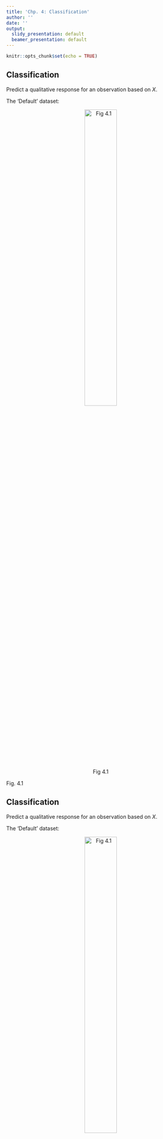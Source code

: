 ```yaml
---
title: 'Chp. 4: Classification'
author: ''
date: ''
output:
  slidy_presentation: default
  beamer_presentation: default
---
```


```r
knitr::opts_chunk$set(echo = TRUE)
```

## Classification  
Predict a qualitative response for an observation based on $X$.

The 'Default' dataset:
<center>
![Fig 4.1](Images_for_slides/All_Figures/Chapter4/4_1b.png){ width=45% } 
</center>
Fig. 4.1

## Classification  
Predict a qualitative response for an observation based on $X$.

The 'Default' dataset:
<center>
![Fig 4.1](Images_for_slides/All_Figures/Chapter4/4_1a.png){ width=45% } 
</center>
Fig. 4.1

## Classification
- The test error rate is minimized on average by a simple classifier (the Bayes classifier) that *assigns each observation to the most likely class, given its predictor values.*  

- With 2 classes, Bayes decision boundary corresponds to predicting class one if $Pr(Y=1 | X=x_0) > 0.5$ and class two otherwise.

<center>
![Fig 2.13](Images_for_slides/All_Figures/Chapter2/2_13.png){ width=50% }
</center>
ISL Fig. 2.13; Purple dashed line: Bayes decision boundary

<!-- ## Model Accuracy in Classification -->

<!-- - Test error is given by $$\text{Avg}(I(y_0 \ne \hat y_0)) $$ where $I(y_0 \ne \hat y_0) = 1$ if $y_0 \ne \hat y_0$ but 0 otherwise. -->

## Classification 
In reality, we never know the conditional probability of $Y$ given $X$! The Bayes Classifier boundary is therefore an unattainable 'gold standard'. But, we can estimate it using various methods (logistic regression, KNN classification, LDA, QDA).

## Linear regression?  
What if we choose 

\[\begin{equation*}
  Y =
    \begin{cases}
      0 & \text{if Default = No}\\
      1 & \text{if Default = Yes}\\
    \end{cases}       
\end{equation*}\]

fit a linear regression model, and predict 'Yes' if $\hat{Y} > 0.5$ and 'No' otherwise.  

## Why not linear regression?  
- No natural ordering of response variables with >2 classes.  
- Estimates fall outside [0,1]. 
<center>
![Fig 4.2a](Images_for_slides/All_Figures/Chapter4/4_2a.png){ width=60% } 
</center>

## Logistic regression
- Instead of trying to predict $Y$, let’s try to predict $Pr(Y = 1|X)$, or $p(X)$ for short.

- Then, predict default = Yes if $p(X) > 0.5$.    

- This threshold can be changed if we want to be more conservative 

## Logistic regression
- With logistic regression, we consider the *log-odds* or *logit* transformation of the response, and model the log odds as a linear combination of the predictor variables:
\[\log\left(\dfrac{p(X)}{1-p(X)}\right) = \beta_0 + \beta_1X\] 

## Logistic regression  
- Consider the odds, written as: $\dfrac{p(X)}{1-p(X)}$ 
- e.g. if 1 in 5 people default, the probability of defaulting is 0.2. 
- The odds of defaulting will be 1:4, since $p(X) = 0.2$ and $\dfrac{0.2}{1-0.2} = 1/4$

<!-- ## Logistic regression -->
<!-- - With logistic regression, we consider the *log-odds* or *logit* transformation of the response, and model the log odds as a linear combination of the predictor variables: -->
<!-- $$\log\left(\dfrac{p(X)}{1-p(X)}\right) = \beta_0 + \beta_1X$$  -->

## Logistic regression  
By using the logit transformation, our function $p(X)$ takes on an S-shape:
<center>
![Fig 4.2](Images_for_slides/All_Figures/Chapter4/4_2.png){ width=100% } 
</center>
Fig. 4.2

## Why this results in an *S*-shaped curve?
Start with the model that we fit for logistic regression:

\[\log\left(\dfrac{p(X)}{1-p(X)}\right) = \beta_0 + \beta_1X\]

## Why this results in an *S*-shaped curve?
Start with the model that we fit for logistic regression:

\[\log\left(\dfrac{p(X)}{1-p(X)}\right) = \beta_0 + \beta_1X\]

Exponentiate and take multiplicative inverse of both sides:

\[\dfrac{1-p(X)}{p(X)} = \dfrac{1}{e^{\beta_0+\beta_1X}}\]

## Why this results in an *S*-shaped curve?
Start with the model that we fit for logistic regression:

\[\log\left(\dfrac{p(X)}{1-p(X)}\right) = \beta_0 + \beta_1X\]

Exponentiate and take multiplicative inverse of both sides:

\[\dfrac{1-p(X)}{p(X)} = \dfrac{1}{e^{\beta_0+\beta_1X}}\]

Partial out fraction and add 1 to each side:

\[\dfrac{1}{p(X)} = 1 + \dfrac{1}{e^{\beta_0+\beta_1X}}\]


## Why this results in an *S*-shaped curve?
Partial out fraction and add 1 to each side:

\[\dfrac{1}{p(X)} = 1 + \dfrac{1}{e^{\beta_0+\beta_1X}}\]

## Why this results in an *S*-shaped curve?
Partial out fraction and add 1 to each side:

\[\dfrac{1}{p(X)} = 1 + \dfrac{1}{e^{\beta_0+\beta_1X}}\]

Change 1 to a common denominator:

\[ \dfrac{1}{p(X)} =\dfrac{1 + e^{\beta_0+\beta_1X}}{e^{\beta_0+\beta_1X}}\]


## Why this results in an *S*-shaped curve?
Partial out fraction and add 1 to each side:

\[\dfrac{1}{p(X)} = 1 + \dfrac{1}{e^{\beta_0+\beta_1X}}\]

Change 1 to a common denominator:

\[\dfrac{1}{p(X)} =\dfrac{1 + e^{\beta_0+\beta_1X}}{e^{\beta_0+\beta_1X}}\]

Take multiplicative inverse of both sides:

\[p(X) = \dfrac{e^{\beta_0+\beta_1X}}{1 + e^{\beta_0 + \beta_1X}}\]

## Why this results in an *S*-shaped curve?
This is the form of the logistic function:

\[S(x) = \dfrac{e^x}{ 1+ e^x}\]

<center>
![Fig 4.2](Images_for_slides/All_Figures/Chapter4/4_2.png){ width=70% }
</center>

## Estimating coefficients 
- With logistic regression, we consider the *log-odds* or *logit* transformation of the response, and model the log odds as a linear combination of the predictor variables:

\[\log\left(\dfrac{p(X)}{1-p(X)}\right) = \beta_0 + \beta_1X\]

- How did we estimate $\beta_0$ and $\beta_1$ for linear regression (Chp. 3)? 

## Estimating coefficients  
  - For logistic regression, we use *maximum likelihood* to choose $\beta_0$ and $\beta_1$ such that the predicted probability $\hat{p}(x_i)$ of the response for each individual is as close as possible to the observed response.  

  - $\beta_0$ and $\beta_1$ are chosen to *maximize* the likelihood function (ISL p. 133).

## Fitting a logistic regression model  
```r
library(ISLR)
data(Default)
summary(glm(default ~ balance, data=Default, family = binomial))
```

## Interpreting the coefficients: 

$\beta_1$:  

  - For every one unit increase in 'balance', the expected change in the log odds is 0.005.  

  - For every one unit increase in 'balance', we expect $e^{0.0055} = 1.0055$ or ~0.55% increase in odds of defaulting on a credit card payment.  

Great discussion of interpreting coefficients on UCLA Data Analysis Examples website! See [here](https://stats.idre.ucla.edu/other/dae/) for website or [here](https://stats.idre.ucla.edu/other/mult-pkg/faq/general/faq-how-do-i-interpret-odds-ratios-in-logistic-regression/) for logistic regression specifically

## Making predictions    
Once we have estimated the regression coefficients, we can compute the probability of default for a person with a credit card balance of $2,000:  

\[\widehat p(X) = \dfrac{e^{-10.651 + 0.0055\times2,000}}{1 + e^{-10.651 + 0.0055\times2,000}} = 0.586\]

## Fitting a logistic regression model  
- Just as for linear regression, we can generalize logistic regression to the case of multiple predictors.

\[ p(X) = \dfrac{e^{\beta_0+\beta_1X + ... +\beta_pX_p}}{1 + e^{\beta_0 + \beta_1X+ ... +\beta_pX_p}}\] 
NOTE: $p(X)$, the probability of $Y$ given $X$, is not the same as $p$, the number of predictors!!!  

## Fitting a logistic regression model 
```r
library(ISLR)
data(Default)
summary(glm(default ~ balance + student, data=Default, family = binomial))
```

## Fitting a logistic regression model 

\[\widehat{Pr}(\textrm{default=Yes|student=Yes}) = \dfrac{e^{-10.75 + 0.0057\times2,000 + -0.71\times1}}{1 + e^{-10.75 + 0.0057\times2,000 + -0.71\times1}}\]

\[= 0.48\]

\[\widehat{Pr}(\textrm{default=Yes|student=No}) = \dfrac{e^{-10.75 + 0.0057\times2,000 + -0.71\times0}}{1 + e^{-10.75 + 0.0057\times2,000 + -0.71\times0}}\]

\[ = 0.66\]

Given the same credit card balance, a student is less likely to default on the payment than a non-student.  

## A machine learning view on logistic regression

https://towardsdatascience.com/breaking-it-down-logistic-regression-e5c3f1450bd#6a7a 

## Alternatives to logistic regression 
- When classes are well-separated, parameter estimates for logistic regression can be unstable.

- If $n$ is small and distribution of the predictors is approximately normal in each of the classes, **linear discriminant** model is more stable than logistic regression.

- Extensions to >2 classes exist (e.g. multinomial logistic regression) but less popular  

<!-- ## Non-parametric classification: KNN -->

<!-- $K$-Nearest Neighbors classification -->
<!-- <center> -->
<!-- ![Fig 2.14](Images_for_slides/All_Figures/Chapter2/2.14.png){ width=60% } -->
<!-- </center> -->
<!-- ISL Fig. 2.14. KNN decision boundary for $K$=3 -->

<!-- ## Non-parametric classification: KNN -->
<!-- Choosing appropriate level of flexibility -->
<!-- <center> -->
<!-- ![Fig 2.16](Images_for_slides/All_Figures/Chapter2/2.16.png){ width=90% } -->
<!-- </center> -->
<!-- ISL Fig. 2.16 -->

<!-- ## Non-parametric classification: KNN -->
<!-- Bias-variance trade-off -->
<!-- <center> -->
<!-- ![Fig 2.17](../Images_for_slides/All_Figures/Chapter2/2.17.png){ width=70% } -->
<!-- </center> -->
<!-- ISL Fig. 2.17 -->